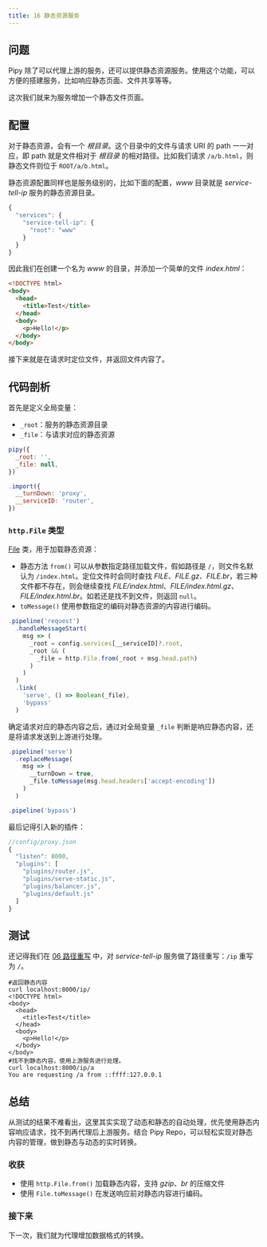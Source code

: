 ```yaml
---
title: 16 静态资源服务
---
```


## 问题

Pipy 除了可以代理上游的服务，还可以提供静态资源服务。使用这个功能，可以方便的搭建服务，比如响应静态页面、文件共享等等。

这次我们就来为服务增加一个静态文件页面。

## 配置

对于静态资源，会有一个 *根目录*。这个目录中的文件与请求 URI 的 path 一一对应，即 path 就是文件相对于 *根目录* 的相对路径。比如我们请求 `/a/b.html`，则静态文件则位于 `ROOT/a/b.html`。

静态资源配置同样也是服务级别的，比如下面的配置，*www* 目录就是 *service-tell-ip* 服务的静态资源目录。

```js
{
  "services": {
    "service-tell-ip": {
      "root": "www"
    }
  }
}
```

因此我们在创建一个名为 *www* 的目录，并添加一个简单的文件 *index.html*：

```html
<!DOCTYPE html>
<body>
  <head>
    <title>Test</title>
  </head>
  <body>
    <p>Hello!</p>
  </body>
</body>
```

接下来就是在请求时定位文件，并返回文件内容了。

## 代码剖析

首先是定义全局变量：

* `_root`：服务的静态资源目录
* `_file`：与请求对应的静态资源

```js
pipy({
  _root: '',
  _file: null,
})

.import({
  __turnDown: 'proxy',
  __serviceID: 'router',
})
```

### `http.File` 类型

[File](/reference/api/http/File) 类，用于加载静态资源：

* 静态方法 `from()` 可以从参数指定路径加载文件，假如路径是 `/`，则文件名默认为 `/index.html`。定位文件时会同时查找 *FILE*、*FILE.gz*、*FILE.br*，若三种文件都不存在，则会继续查找 *FILE/index.html*、*FILE/index.html.gz*、*FILE/index.html.br*。如若还是找不到文件，则返回 `null`。
* `toMessage()` 使用参数指定的编码对静态资源的内容进行编码。

```js
.pipeline('request')
  .handleMessageStart(
    msg => (
      _root = config.services[__serviceID]?.root,
      _root && (
        _file = http.File.from(_root + msg.head.path)
      )
    )
  )
  .link(
    'serve', () => Boolean(_file),
    'bypass'
  )
```

确定请求对应的静态内容之后，通过对全局变量 `_file` 判断是响应静态内容，还是将请求发送到上游进行处理。

```js
.pipeline('serve')
  .replaceMessage(
    msg => (
      __turnDown = true,
      _file.toMessage(msg.head.headers['accept-encoding'])
    )
  )

.pipeline('bypass')
```

最后记得引入新的插件：

```js
//config/proxy.json
{
  "listen": 8000,
  "plugins": [
    "plugins/router.js",
    "plugins/serve-static.js",
    "plugins/balancer.js",
    "plugins/default.js"
  ]
}
```

## 测试

还记得我们在 [06 路径重写](/tutorial/10-path-rewriting) 中，对 *service-tell-ip* 服务做了路径重写：`/ip` 重写为 `/`。

```shell
#返回静态内容
curl localhost:8000/ip/
<!DOCTYPE html>
<body>
  <head>
    <title>Test</title>
  </head>
  <body>
    <p>Hello!</p>
  </body>
</body>
#找不到静态内容，使用上游服务进行处理。
curl localhost:8000/ip/a
You are requesting /a from ::ffff:127.0.0.1
```

## 总结

从测试的结果不难看出，这里其实实现了动态和静态的自动处理，优先使用静态内容响应请求，找不到再代理后上游服务。结合 Pipy Repo，可以轻松实现对静态内容的管理，做到静态与动态的实时转换。

### 收获

* 使用 `http.File.from()` 加载静态内容，支持 *gzip*、*br* 的压缩文件
* 使用 `File.toMessage()` 在发送响应前对静态内容进行编码。

### 接下来

下一次，我们就为代理增加数据格式的转换。
